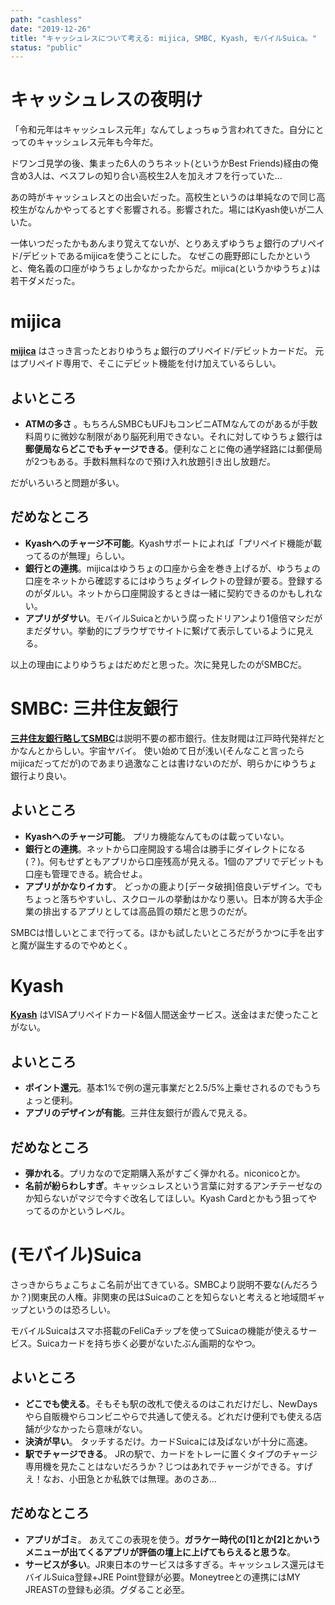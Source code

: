 ---
path: "cashless"
date: "2019-12-26"
title: "キャッシュレスについて考える: mijica, SMBC, Kyash, モバイルSuica。"
status: "public"
---

# キャッシュレスの夜明け

「令和元年はキャッシュレス元年」なんてしょっちゅう言われてきた。自分にとってのキャッシュレス元年も今年だ。

ドワンゴ見学の後、集まった6人のうちネット(というかBest Friends)経由の俺含め3人は、ベスフレの知り合い高校生2人を加えオフを行っていた…

あの時がキャッシュレスとの出会いだった。高校生というのは単純なので同じ高校生がなんかやってるとすぐ影響される。影響された。場にはKyash使いが二人いた。

一体いつだったかもあんまり覚えてないが、とりあえずゆうちょ銀行のプリペイド/デビットであるmijicaを使うことにした。
なぜこの鹿野郎にしたかというと、俺名義の口座がゆうちょしかなかったからだ。mijica(というかゆうちょ)は若干ダメだった。

# mijica

[__mijica__](https://www.jp-bank.japanpost.jp/kojin/card/mijica/kj_crd_mij_index.html) はさっき言ったとおりゆうちょ銀行のプリペイド/デビットカードだ。
元はプリペイド専用で、そこにデビット機能を付け加えているらしい。

## よいところ

- __ATMの多さ__ 。もちろんSMBCもUFJもコンビニATMなんてのがあるが手数料周りに微妙な制限があり脳死利用できない。それに対してゆうちょ銀行は __郵便局ならどこでもチャージできる__。便利なことに俺の通学経路には郵便局が2つもある。手数料無料なので預け入れ放題引き出し放題だ。

だがいろいろと問題が多い。

## だめなところ

- __Kyashへのチャージ不可能__。Kyashサポートによれば「プリペイド機能が載ってるのが無理」らしい。
- __銀行との連携__。mijicaはゆうちょの口座から金を巻き上げるが、ゆうちょの口座をネットから確認するにはゆうちょダイレクトの登録が要る。登録するのがダルい。ネットから口座開設するときは一緒に契約できるのかもしれない。
- __アプリがダサい__。モバイルSuicaとかいう腐ったドリアンより1億倍マシだがまだダサい。挙動的にブラウザでサイトに繋げて表示しているように見える。

以上の理由によりゆうちょはだめだと思った。次に発見したのがSMBCだ。

# SMBC: 三井住友銀行

[__三井住友銀行略してSMBC__](https://www.smbc.co.jp)は説明不要の都市銀行。住友財閥は江戸時代発祥だとかなんとからしい。宇宙ヤバイ。
使い始めて日が浅い(そんなこと言ったらmijicaだってだが)のであまり過激なことは書けないのだが、明らかにゆうちょ銀行より良い。

## よいところ

- __Kyashへのチャージ可能__。 プリカ機能なんてものは載っていない。
- __銀行との連携__。ネットから口座開設する場合は勝手にダイレクトになる(？)。何もせずともアプリから口座残高が見える。1個のアプリでデビットも口座も管理できる。統合せよ。
- __アプリがかなりイカす__。 どっかの鹿より[データ破損]倍良いデザイン。でもちょっと落ちやすいし、スクロールの挙動はかなり悪い。日本が誇る大手企業の排出するアプリとしては高品質の類だと思うのだが。

SMBCは惜しいとこまで行ってる。ほかも試したいところだがうかつに手を出すと魔が誕生するのでやめとく。

# Kyash

[__Kyash__](https://kyash.co) はVISAプリペイドカード&個人間送金サービス。送金はまだ使ったことがない。

## よいところ

- __ポイント還元__。基本1%で例の還元事業だと2.5/5%上乗せされるのでもうちょっと便利。
- __アプリのデザインが有能__。三井住友銀行が霞んで見える。

## だめなところ

- __弾かれる__。プリカなので定期購入系がすごく弾かれる。niconicoとか。
- __名前が紛らわしすぎ__。キャッシュレスという言葉に対するアンチテーゼなのか知らないがマジで今すぐ改名してほしい。Kyash Cardとかもう狙ってやってるのかというレベル。

# (モバイル)Suica

さっきからちょこちょこ名前が出てきている。SMBCより説明不要な(んだろうか？)関東民の人権。非関東の民はSuicaのことを知らないと考えると地域間ギャップというのは恐ろしい。

モバイルSuicaはスマホ搭載のFeliCaチップを使ってSuicaの機能が使えるサービス。Suicaカードを持ち歩く必要がないたぶん画期的なやつ。

## よいところ

- __どこでも使える__。そもそも駅の改札で使えるのはこれだけだし、NewDaysやら自販機やらコンビニやらで共通して使える。どれだけ便利でも使える店舗が少なかったら意味がない。
- __決済が早い__。 タッチするだけ。カードSuicaには及ばないが十分に高速。
- __駅でチャージできる__。 JRの駅で、カードをトレーに置くタイプのチャージ専用機を見たことはないだろうか？じつはあれでチャージができる。すげえ！なお、小田急とか私鉄では無理。あのさあ…

## だめなところ

- __アプリがゴミ__。 あえてこの表現を使う。__ガラケー時代の[1]とか[2]とかいうメニューが出てくるアプリが評価の壇上に上げてもらえると思うな__。
- __サービスが多い__。JR東日本のサービスは多すぎる。キャッシュレス還元はモバイルSuica登録+JRE Point登録が必要。Moneytreeとの連携にはMY JREASTの登録も必須。グダること必至。
